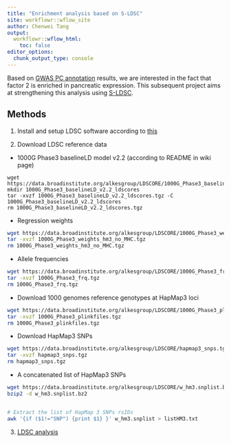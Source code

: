 ```yaml
---
title: "Enrichment analysis based on S-LDSC"
site: workflowr::wflow_site
author: Chenwei Tang
output:
  workflowr::wflow_html:
    toc: false
editor_options:
  chunk_output_type: console
---
```


Based on [GWAS PC annotation](https://ttmao.github.io/GWAS_factor/) results, we are interested in the fact that factor 2 is enriched in pancreatic expression. This subsequent project aims at strengthening this analysis using [S-LDSC](https://kevinlkx.github.io/analysis_pipelines/sldsc_pipeline.html).

## Methods

1. Install and setup LDSC software according to [this](https://github.com/bulik/ldsc)

2. Download LDSC reference data
* 1000G Phase3 baselineLD model v2.2 (according to README in wiki page)

```{}
wget https://data.broadinstitute.org/alkesgroup/LDSCORE/1000G_Phase3_baselineLD_v2.2_ldscores.tgz
mkdir 1000G_Phase3_baselineLD_v2.2_ldscores
tar -xvzf 1000G_Phase3_baselineLD_v2.2_ldscores.tgz -C 1000G_Phase3_baselineLD_v2.2_ldscores
rm 1000G_Phase3_baselineLD_v2.2_ldscores.tgz
```
* Regression weights
```bash
wget https://data.broadinstitute.org/alkesgroup/LDSCORE/1000G_Phase3_weights_hm3_no_MHC.tgz
tar -xvzf 1000G_Phase3_weights_hm3_no_MHC.tgz
rm 1000G_Phase3_weights_hm3_no_MHC.tgz
```

* Allele frequencies
```bash
wget https://data.broadinstitute.org/alkesgroup/LDSCORE/1000G_Phase3_frq.tgz
tar -xvzf 1000G_Phase3_frq.tgz
rm 1000G_Phase3_frq.tgz

```
* Download 1000 genomes reference genotypes at HapMap3 loci
```bash
wget https://data.broadinstitute.org/alkesgroup/LDSCORE/1000G_Phase3_plinkfiles.tgz
tar -xvzf 1000G_Phase3_plinkfiles.tgz
rm 1000G_Phase3_plinkfiles.tgz
```

* Download HapMap3 SNPs
```bash
wget https://data.broadinstitute.org/alkesgroup/LDSCORE/hapmap3_snps.tgz
tar -xvzf hapmap3_snps.tgz
rm hapmap3_snps.tgz
```

* A concatenated list of HapMap3 SNPs
```bash
wget https://data.broadinstitute.org/alkesgroup/LDSCORE/w_hm3.snplist.bz2
bzip2 -d w_hm3.snplist.bz2


# Extract the list of HapMap 3 SNPs rsIDs
awk '{if ($1!="SNP") {print $1} }' w_hm3.snplist > listHM3.txt

```
3. [LDSC analysis](ldsc_analysis.html)
